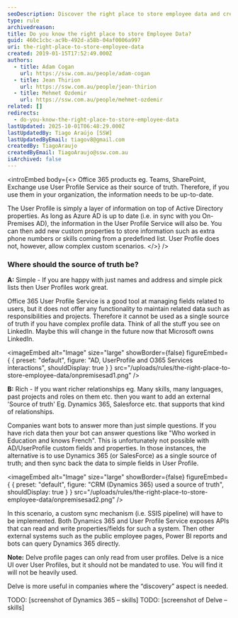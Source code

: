 ```yaml
---
seoDescription: Discover the right place to store employee data and create a single source of truth with Microsoft Office 365 products, Dynamics 365, or Salesforce.
type: rule
archivedreason:
title: Do you know the right place to store Employee Data?
guid: 460c1cbc-ac9b-492d-a58b-04af0006a997
uri: the-right-place-to-store-employee-data
created: 2019-01-15T17:52:49.000Z
authors:
  - title: Adam Cogan
    url: https://ssw.com.au/people/adam-cogan
  - title: Jean Thirion
    url: https://ssw.com.au/people/jean-thirion
  - title: Mehmet Ozdemir
    url: https://ssw.com.au/people/mehmet-ozdemir
related: []
redirects:
  - do-you-know-the-right-place-to-store-employee-data
lastUpdated: 2025-10-01T06:48:29.000Z
lastUpdatedBy: Tiago Araújo [SSW]
lastUpdatedByEmail: tiagov8@gmail.com
createdBy: TiagoAraujo
createdByEmail: TiagoAraujo@ssw.com.au
isArchived: false
---
```


<introEmbed
  body={<>
Office 365 products eg. Teams, SharePoint, Exchange use User Profile Service as their source of truth. Therefore, if you use them in your organization, the information needs to be up-to-date.

The User Profile is simply a layer of information on top of Active Directory properties. As long as Azure AD is up to date (i.e. in sync with you On-Premises AD), the information in the User Profile Service will also be. You can then add new custom properties to store information such as extra phone numbers or skills coming from a predefined list. User Profile does not, however, allow complex custom scenarios.
  </>}
/>
### Where should the source of truth be?

**A:** Simple - If you are happy with just names and address and simple pick lists then User Profiles work great.

Office 365 User Profile Service is a good tool at managing fields related to users, but it does not offer any functionality to maintain related data such as responsibilities and projects. Therefore it cannot be used as a single source of truth if you have complex profile data. Think of all the stuff you see on LinkedIn. Maybe this will change in the future now that Microsoft owns LinkedIn.


<imageEmbed
  alt="Image"
  size="large"
  showBorder={false}
  figureEmbed={ {
    preset: "default",
    figure: "AD, UserProfile and O365 Services interactions",
    shouldDisplay: true
  } }
  src="/uploads/rules/the-right-place-to-store-employee-data/onpremisesad1.png"
/>


**B:** Rich - If you want richer relationships eg. Many skills, many languages, past projects and roles on them etc. then you want to add an external 'Source of truth' Eg. Dynamics 365, Salesforce etc. that supports that kind of relationships.

Companies want bots to answer more than just simple questions. If you have rich data then your bot can answer questions like "Who worked in Education and knows French". This is unfortunately not possible with AD/UserProfile custom fields and properties. In those instances, the alternative is to use Dynamics 365 (or SalesForce) as a single source of truth; and then sync back the data to simple fields in User Profile.


<imageEmbed
  alt="Image"
  size="large"
  showBorder={false}
  figureEmbed={ {
    preset: "default",
    figure: "CRM (Dynamics 365) used a source of truth",
    shouldDisplay: true
  } }
  src="/uploads/rules/the-right-place-to-store-employee-data/onpremisesad2.png"
/>

 In this scenario, a custom sync mechanism (i.e. SSIS pipeline) will have to be implemented. Both Dynamics 365 and User Profile Service exposes APIs that can read and write properties/fields for such a system.
Then other external systems such as the public employee pages, Power BI reports and bots can query Dynamics 365 directly.

**Note:** Delve profile pages can only read from user profiles. Delve is a nice UI over User Profiles, but it should not be mandated to use. You will find it will not be heavily used.

Delve is more useful in companies where the “discovery” aspect is needed.

TODO: [screenshot of Dynamics 365 – skills]
TODO: [screenshot of Delve – skills]
